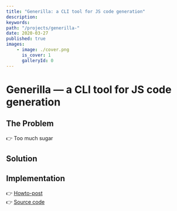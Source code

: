 ```yaml
---
title: "Generilla: a CLI tool for JS code generation"
description:
keywords:
path: "/projects/generilla-"
date: 2020-03-27
published: true
images:
    - image: ./cover.png
      is_cover: 1
      galleryId: 0
---
```



# Generilla &mdash; a CLI tool for JS code generation

<ProjectReleaseDate date={props.pageContext.frontmatter.date} />

## The Problem

👉 Too much sugar

## Solution

## Implementation

👉 [Howto-post](/blog/how-to-make-a-code-generator-in-5-minutes-or-less)<br />
👉 [Source code](https://github.com/gannochenko/generilla)<br />

